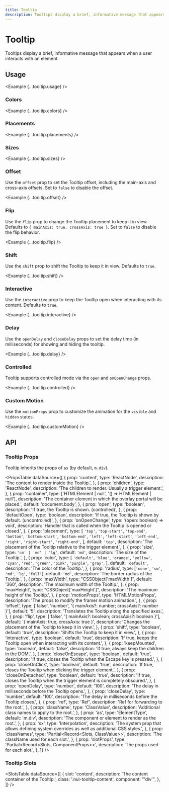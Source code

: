 ```yaml
---
title: Tooltip
description: Tooltips display a brief, informative message that appears when a user interacts with an element.
---
```



# Tooltip

Tooltips display a brief, informative message that appears when a user interacts with an element.

<ComponentLinks component='tooltip' ariaCompatible />

## Usage

<Example {...tooltip.usage} />

### Colors

<Example {...tooltip.colors} />

### Placements

<Example {...tooltip.placements} />

### Sizes

<Example {...tooltip.sizes} />

### Offset

Use the `offset` prop to set the Tooltip offset, including the main-axis and cross-axis offsets. Set to `false` to disable the offset.

<Example {...tooltip.offset} />

### Flip

Use the `flip` prop to change the Tooltip placement to keep it in view. Defaults to `{ mainAxis: true, crossAxis: true }`. Set to `false` to disable the flip behavior.

<Example {...tooltip.flip} />

### Shift

Use the `shift` prop to shift the Tooltip to keep it in view. Defaults to `true`.

<Example {...tooltip.shift} />

### Interactive

Use the `interactive` prop to keep the Tooltip open when interacting with its content. Defaults to `true`.

<Example {...tooltip.interactive} />

### Delay

Use the `openDelay` and `closeDelay` props to set the delay time (in milliseconds) for showing and hiding the tooltip.

<Example {...tooltip.delay} />

### Controlled

Tooltip supports controlled mode via the `open` and `onOpenChange` props.

<Example {...tooltip.controlled} />

### Custom Motion

Use the `motionProps` prop to customize the animation for the `visible` and `hidden` states.

<Example {...tooltip.customMotion} />

## API

### Tooltip Props

Tooltip inherits the props of `as` (by default, `m.div`).

<PropsTable
  dataSource={[
    {
      prop: 'content',
      type: 'ReactNode',
      description: 'The content to render inside the Tooltip.',
    },
    {
      prop: 'children',
      type: 'ReactNode',
      description: 'The children to render. Usually a trigger element.',
    },
    {
      prop: 'container',
      type: ['HTMLElement | null', '() => HTMLElement | null'],
      description:
        'The container element in which the overlay portal will be placed.',
      default: 'document.body',
    },
    {
      prop: 'open',
      type: 'boolean',
      description: 'If true, the Tooltip is shown. (controlled)',
    },
    {
      prop: 'defaultOpen',
      type: 'boolean',
      description: 'If true, the Tooltip is shown by default. (uncontrolled)',
    },
    {
      prop: 'onOpenChange',
      type: '(open: boolean) => void',
      description:
        'Handler that is called when the Tooltip is opened or closed.',
    },
    {
      prop: 'placement',
      type: [
        `'top'`,
        `'top-start'`,
        `'top-end'`,
        `'bottom'`,
        `'bottom-start'`,
        `'bottom-end'`,
        `'left'`,
        `'left-start'`,
        `'left-end'`,
        `'right'`,
        `'right-start'`,
        `'right-end'`,
      ],
      default: `'top'`,
      description:
        'The placement of the Tooltip relative to the trigger element.',
    },
    {
      prop: 'size',
      type: `'sm' | 'md' | 'lg'`,
      default: `'md'`,
      description: 'The size of the Tooltip.',
    },
    {
      prop: 'color',
      type: [
        `'default'`,
        `'blue'`,
        `'orange'`,
        `'yellow'`,
        `'cyan'`,
        `'red'`,
        `'green'`,
        `'pink'`,
        `'purple'`,
        `'gray'`,
      ],
      default: `'default'`,
      description: 'The color of the Tooltip.',
    },
    {
      prop: 'radius',
      type: [`'none'`, `'sm'`, `'md'`, `'lg'`, `'full'`],
      default: `'md'`,
      description: 'The border radius of the Tooltip.',
    },
    {
      prop: 'maxWidth',
      type: "CSSObject['maxWidth']",
      default: '360',
      description: 'The maximum width of the Tooltip.',
    },
    {
      prop: 'maxHeight',
      type: "CSSObject['maxHeight']",
      description: 'The maximum height of the Tooltip.',
    },
    {
      prop: 'motionProps',
      type: 'HTMLMotionProps',
      description: 'The props to modify the framer motion animation.',
    },
    {
      prop: 'offset',
      type: ['false', 'number', '{ mainAxis?: number; crossAxis?: number }'],
      default: '5',
      description: 'Translates the Tooltip along the specified axes.',
    },
    {
      prop: 'flip',
      type: ['false', '{ mainAxis?: boolean; crossAxis?: boolean }'],
      default: '{ mainAxis: true, crossAxis: true }',
      description: 'Changes the placement of the Tooltip to keep it in view.',
    },
    {
      prop: 'shift',
      type: 'boolean',
      default: 'true',
      description: 'Shifts the Tooltip to keep it in view.',
    },
    {
      prop: 'interactive',
      type: 'boolean',
      default: 'true',
      description:
        'If true, keeps the Tooltip open when interacting with its content.',
    },
    {
      prop: 'keepMounted',
      type: 'boolean',
      default: 'false',
      description: 'If true, always keep the children in the DOM.',
    },
    {
      prop: 'closeOnEscape',
      type: 'boolean',
      default: 'true',
      description:
        'If true, closes the Tooltip when the Escape key is pressed.',
    },
    {
      prop: 'closeOnClick',
      type: 'boolean',
      default: 'true',
      description:
        'If true, closes the Tooltip when clicking the trigger element.',
    },
    {
      prop: 'closeOnDetached',
      type: 'boolean',
      default: 'true',
      description:
        'If true, closes the Tooltip when the trigger element is completely obscured.',
    },
    {
      prop: 'openDelay',
      type: 'number',
      default: '100',
      description: 'The delay in milliseconds before the Tooltip opens.',
    },
    {
      prop: 'closeDelay',
      type: 'number',
      default: '100',
      description: 'The delay in milliseconds before the Tooltip closes.',
    },
    {
      prop: 'ref',
      type: 'Ref',
      description: 'Ref for forwarding to the root.',
    },
    {
      prop: 'className',
      type: 'ClassValue',
      description: 'Additional class names to apply to the root.',
    },
    {
      prop: 'as',
      type: 'ElementType',
      default: 'm.div',
      description: 'The component or element to render as the root.',
    },
    {
      prop: 'sx',
      type: 'Interpolation',
      description:
        'The system prop that allows defining system overrides as well as additional CSS styles.',
    },
    {
      prop: 'classNames',
      type: 'Partial<Record<Slots, ClassValue>>',
      description: 'The className used for each slot.',
    },
    {
      prop: 'slotProps',
      type: 'Partial<Record<Slots, ComponentProps>>',
      description: 'The props used for each slot.',
    },
  ]}
/>

### Tooltip Slots

<SlotsTable
  dataSource={[
    {
      slot: 'content',
      description: 'The content container of the Tooltip.',
      class: '.nui-tooltip-content',
      component: "'div'",
    },
  ]}
/>
